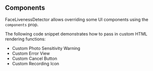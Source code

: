 
## Components

FaceLivenessDetector allows overriding some UI components using the `components` prop.

The following code snippet demonstrates how to pass in custom HTML rendering functions:

- Custom Photo Sensitivity Warning
- Custom Error View
- Custom Cancel Button
- Custom Recording Icon

```tsx file=./CustomizationComponents.tsx
```

<Example>
  <CustomizationComponents />
</Example>
